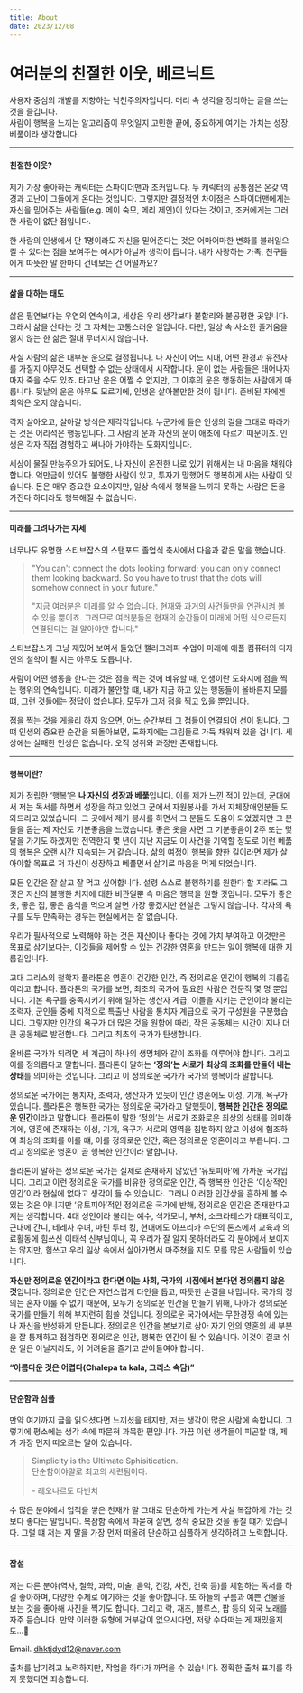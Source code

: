 ```yaml
---
title: About
date: 2023/12/08
---
```



# 여러분의 친절한 이웃, 베르닉트

사용자 중심의 개발를 지향하는 낙천주의자입니다. 머리 속 생각을 정리하는 글을 쓰는 것을 즐깁니다. <br/>
사람이 행복을 느끼는 알고리즘이 무엇일지 고민한 끝에, 중요하게 여기는 가치는 성장, 베풂이라 생각합니다. <br/>

---

#### 친절한 이웃?

제가 가장 좋아하는 캐릭터는 스파이더맨과 조커입니다. 두 캐릭터의 공통점은 온갖 역경과 고난이 그들에게 온다는 것입니다.
그렇지만 결정적인 차이점은 스파이더맨에게는 자신을 믿어주는 사람들(e.g. 메이 숙모, 메리 제인)이 있다는 것이고,
조커에게는 그러한 사람이 없단 점입니다. <br/>

한 사람의 인생에서 단 1명이라도 자신을 믿어준다는 것은
어마어마한 변화를 불러일으킬 수 있다는 점을 보여주는 예시가 아닐까 생각이 듭니다.
내가 사랑하는 가족, 친구들에게 따뜻한 말 한마디 건네보는 건 어떨까요?

---

#### 삶을 대하는 태도

삶은 필연보다는 우연의 연속이고, 세상은 우리 생각보다 불합리와 불공평한 곳입니다.
그래서 삶을 산다는 것 그 자체는 고통스러운 일입니다. 다만, 일상 속 사소한 즐거움을 잃지 않는 한 삶은 절대 무너지지 않습니다.

사실 사람의 삶은 대부분 운으로 결정됩니다. 나 자신이 어느 시대, 어떤 환경과 유전자를 가질지 아무것도 선택할 수 없는 상태에서 시작합니다.
운이 없는 사람들은 태어나자 마자 죽을 수도 있죠.
타고난 운은 어쩔 수 없지만, 그 이후의 운은 행동하는 사람에게 따릅니다.
뒷날의 운은 아무도 모르기에, 인생은 살아볼만한 것이 됩니다. 준비된 자에겐 최악은 오지 않습니다.

각자 살아오고, 살아갈 방식은 제각각입니다. 누군가에 들은 인생의 길을 그대로 따라가는 것은 어리석은 행동입니다.
그 사람의 운과 자신의 운이 애초에 다르기 때문이죠. 인생은 각자 직접 경험하고 써나아 가야하는 도화지입니다.

세상이 물질 만능주의가 되어도, 나 자신이 온전한 나로 있기 위해서는 내 마음을 채워야 합니다.
억만금이 있어도 불행한 사람이 있고, 투자가 망했어도 행복하게 사는 사람이 있습니다.
돈은 매우 중요한 요소이지만, 일상 속에서 행복을 느끼지 못하는 사람은 돈을 가진다 하더라도 행복해질 수 없습니다.

---

#### 미래를 그려나가는 자세

너무나도 유명한 스티브잡스의 스탠포드 졸업식 축사에서 다음과 같은 말을 했습니다.

> "You can't connect the dots looking forward; you can only connect them looking backward.
> So you have to trust that the dots will somehow connect in your future."
>
> "지금 여러분은 미래를 알 수 없습니다. 현재와 과거의 사건들만을 연관시켜 볼 수 있을 뿐이죠.
> 그러므로 여러분들은 현재의 순간들이 미래에 어떤 식으로든지 연결된다는 걸 알아야만 합니다."

스티브잡스가 그냥 재밌어 보여서 들었던 캘러그래피 수업이 미래에 애플 컴퓨터의 디자인의 철학이 될 지는 아무도 모릅니다.

사람이 어떤 행동을 한다는 것은 점을 찍는 것에 비유할 때, 인생이란 도화지에 점을 찍는 행위의 연속입니다.
미래가 불안할 떄, 내가 지금 하고 있는 행동들이 올바른지 모를 떄, 그런 것들에는 정답이 없습니다.
모두가 그저 점을 찍고 있을 뿐입니다.

점을 찍는 것을 게을리 하지 않으면, 어느 순간부터 그 점들이 연결되어 선이 됩니다.
그떄 인생의 중요한 순간을 되돌아보면, 도화지에는 그림들로 가득 채워져 있을 겁니다.
세상에는 실패한 인생은 없습니다. 오직 성취와 과정만 존재합니다.

---

#### 행복이란?

제가 정립한 ‘행복’은 **나 자신의 성장과 베풂**입니다. 이를 제가 느낀 적이 있는데, 군대에서 저는 독서를 하면서 성장을 하고 있었고 군에서 자원봉사를 가서 지체장애인분들 도와드리고 있었습니다.
그 곳에서 제가 봉사를 하면서 그 분들도 도움이 되었겠지만 그 분들을 돕는 제 자신도 기분좋음을 느꼈습니다.
좋은 옷을 사면 그 기분좋음이 2주 또는 몇 달을 가기도 하겠지만 전역한지 몇 년이 지난 지금도 이 사건을 기억할 정도로 이런 베풂의 행복은 오랜 시간 지속되는 거 같습니다.
삶의 여정이 행복을 향한 길이라면 제가 살아야할 목표로 저 자신이 성장하고 베풀면서 살기로 마음을 먹게 되었습니다.

모든 인간은 잘 살고 잘 먹고 싶어합니다. 설령 스스로 불행하기를 원한다 할 지라도 그것은 자신의 불행한 처지에 대한 비관일뿐 속 마음은 행복을 원할 것입니다.
모두가 좋은 옷, 좋은 집, 좋은 음식을 먹으며 살면 가장 좋겠지만 현실은 그렇지 않습니다. 각자의 욕구를 모두 만족하는 경우는 현실에서는 잘 없습니다.

우리가 필사적으로 노력해야 하는 것은 재산이나 좋다는 것에 가치 부여하고 이것만은 목표로 삼기보다는,
이것들을 제어할 수 있는 건강한 영혼을 만드는 일이 행복에 대한 지름길입니다.

고대 그리스의 철학자 플라톤은 영혼이 건강한 인간, 즉 정의로운 인간이 행복의 지름길이라고 합니다.
플라톤의 국가를 보면, 최초의 국가에 필요한 사람은 전문직 몇 명 뿐입니다.
기본 욕구를 충족시키기 위해 일하는 생산자 계급, 이들을 지키는 군인이라 불리는 조력자, 군인들 중에 지적으로 특출난 사람을 통치자 계급으로 국가 구성원을 구분했습니다.
그렇지만 인간의 욕구가 더 많은 것을 원함에 따라, 작은 공동체는 시간이 지나 더 큰 공동체로 발전합니다. 그리고 최초의 국가가 탄생합니다.

올바른 국가가 되려면 세 계급이 하나의 생명체와 같이 조화를 이루어야 합니다. 그리고 이를 정의롭다고 말합니다.
플라톤이 말하는 **‘정의’는 서로가 최상의 조화를 만들어 내는 상태**를 의미하는 것입니다. 그리고 이 정의로운 국가가 국가의 행복이라 말합니다.

정의로운 국가에는 통치자, 조력자, 생산자가 있듯이 인간 영혼에도 이성, 기개, 욕구가 있습니다.
플라톤은 행복한 국가는 정의로운 국가라고 말했듯이, **행복한 인간은 정의로운 인간**이라고 말합니다.
플라톤이 말한 ‘정의’는 서로가 조화로운 최상의 상태를 의미하기에,
영혼에 존재하는 이성, 기개, 욕구가 서로의 영역을 침범하지 않고 이성에 협조하여 최상의 조화를 이룰 떄, 이를 정의로운 인간, 혹은 정의로운 영혼이라고 부릅니다.
그리고 정의로운 영혼이 곧 행복한 인간이라 말합니다.

플라톤이 말하는 정의로운 국가는 실제로 존재하지 않았던 ‘유토피아’에 가까운 국가입니다.
그리고 이런 정의로운 국가를 비유한 정의로운 인간, 즉 행복한 인간은 ‘이상적인 인간’이라 현실에 없다고 생각이 들 수 있습니다.
그러나 이러한 인간상을 흔하게 볼 수 있는 것은 아니지만 ‘유토피아’적인 정의로운 국가에 반해, 정의로운 인간은 존재한다고 저는 생각합니다.
4대 성인이라 불리는 예수, 석가모니, 부처, 소크라테스가 대표적이고,
근대에 간디, 테레사 수녀, 마틴 루터 킹, 현대에도 아프리카 수단의 톤즈에서 교육과 의료활동에 힘쓰신 이태석 신부님이나, 꼭
우리가 잘 알지 못하더라도 각 분야에서 보이지는 않지만, 힘쓰고 우리 일상 속에서 살아가면서 마주쳤을 지도 모를 많은 사람들이 있습니다.

**자신만 정의로운 인간이라고 한다면 이는 사회, 국가의 시점에서 본다면 정의롭지 않은 것**입니다.
정의로운 인간은 자연스럽게 타인을 돕고, 따듯한 손길을 내밉니다.
국가의 정의는 혼자 이룰 수 없기 때문에, 모두가 정의로운 인간을 만들기 위해, 나아가 정의로운 국가를 만들기 위해 부지런히 힘쓸 것입니다.
정의로운 국가에서는 무한경쟁 속에 있는 나 자신을 반성하게 만듭니다.
정의로운 인간을 본보기로 삼아 자기 안의 영혼의 세 부분을 잘 통제하고 점검하면 정의로운 인간, 행복한 인간이 될 수 있습니다.
이것이 결코 쉬운 일은 아닐지라도, 이 어려움을 즐기고 받아들여야 합니다.

**“아름다운 것은 어렵다(Chalepa ta kala, 그리스 속담)”**

---

#### 단순함과 심플

만약 여기까지 글을 읽으셨다면 느끼셨을 테지만, 저는 생각이 많은 사람에 속합니다.
그렇기에 평소에는 생각 속에 파묻혀 과묵한 편입니다. 가끔 이런 생각들이 피곤할 떄, 제가 가장 먼저 떠오르는 말이 있습니다.

> Simplicity is the Ultimate Sphisitication. <br />
> 단순함이야말로 최고의 세련됨이다.
>
> \- 레오나르도 다빈치

수 많은 분야에서 업적을 쌓은 천재가 말 그대로 단순하게 가는게 사실 복잡하게 가는 것보다 좋다는 말입니다.
복잠함 속에서 파묻혀 살면, 정작 중요한 것을 놓칠 떄가 있습니다.
그럴 떄 저는 저 말을 가장 먼저 떠올려 단순하고 심플하게 생각하려고 노력합니다.

---

#### 잡설

저는 다른 분야(역사, 철학, 과학, 미술, 음악, 건강, 사진, 건축 등)를 체험하는 독서를 하길 좋아하며, 다양한 주제로 애기하는 것을 좋아합니다.
또 하늘의 구름과 예쁜 건물을 보는 것을 좋아해 사진을 찍기도 합니다. 그리고 락, 재즈, 블루스, 팝 등의 외국 노래를 자주 듣습니다.
만약 이러한 유형에 거부감이 없으시다면, 저랑 수다떠는 게 재밌을지도...🤭

<Callout emoji="📧">Email. dhktjdyd12@naver.com</Callout>

출처를 남기려고 노력하지만, 작업을 하다가 까먹을 수 있습니다. 정확한 출처 표기를 하지 못했다면 죄송합니다.
